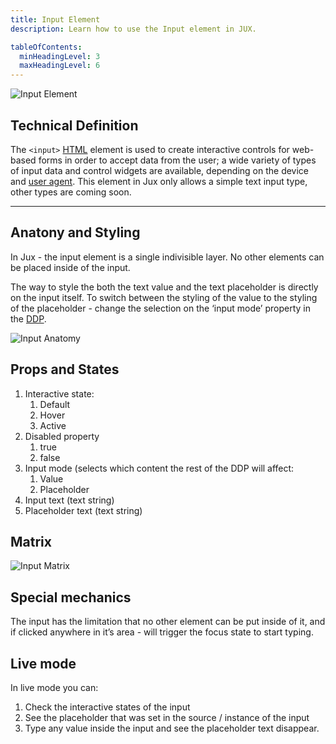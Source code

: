 ```yaml
---
title: Input Element
description: Learn how to use the Input element in JUX.

tableOfContents:
  minHeadingLevel: 3
  maxHeadingLevel: 6
---
```



<Image src={inputElement} alt="Input Element" />

## Technical Definition
The `<input>` [HTML](https://developer.mozilla.org/en-US/docs/Web/HTML) element is used to create interactive controls for web-based forms in order to accept data from the user; a wide variety of types of input data and control widgets are available, depending on the device and [user agent](https://developer.mozilla.org/en-US/docs/Glossary/User_agent). This element in Jux only allows a simple text input type, other types are coming soon.

---

## Anatony and Styling

In Jux - the input element is a single indivisible layer. No other elements can be placed inside of the input.

The way to style the both the text value and the text placeholder is directly on the input itself. To switch between the styling of the value to the styling of the placeholder - change the selection on the ‘input mode’ property in the [DDP](/designers/dynamic-design-panel).

<Image src={inputAnatomy} alt="Input Anatomy" />

## Props and States

1. Interactive state:
    1. Default
    2. Hover
    3. Active
2. Disabled property
    1. true
    2. false
3. Input mode (selects which content the rest of the DDP will affect:
    1. Value
    2. Placeholder
4. Input text (text string)
5. Placeholder text (text string)

## Matrix

<Image src={inputMatrix} alt="Input Matrix" />

## Special mechanics

The input has the limitation that no other element can be put inside of it, and if clicked anywhere in it’s area - will trigger the focus state to start typing.

## Live mode

In live mode you can:

1. Check the interactive states of the input
2. See the placeholder that was set in the source / instance of the input
3. Type any value inside the input and see the placeholder text disappear.
